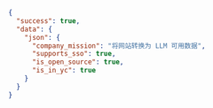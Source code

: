 ```json Output
{
  "success": true,
  "data": {
    "json": {
      "company_mission": "将网站转换为 LLM 可用数据",
      "supports_sso": true,
      "is_open_source": true,
      "is_in_yc": true
    }
  }
}
```
